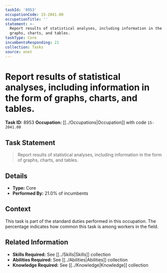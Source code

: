 ```yaml
---
taskId: '8953'
occupationCode: 15-2041.00
occupationTitle: ''
statement: >-
  Report results of statistical analyses, including information in the form of
  graphs, charts, and tables.
taskType: Core
incumbentsResponding: 21
collection: Tasks
source: onet
---
```

# Report results of statistical analyses, including information in the form of graphs, charts, and tables.

**Task ID:** 8953
**Occupation:** [[../Occupations|Occupation]] with code `15-2041.00`

## Task Statement

> Report results of statistical analyses, including information in the form of graphs, charts, and tables.

## Details

- **Type:** Core
- **Performed By:** 21.0% of incumbents

## Context

This task is part of the standard duties performed in this occupation. The percentage indicates how common this task is among workers in the field.

## Related Information

- **Skills Required:** See [[../Skills|Skills]] collection
- **Abilities Required:** See [[../Abilities|Abilities]] collection
- **Knowledge Required:** See [[../Knowledge|Knowledge]] collection
